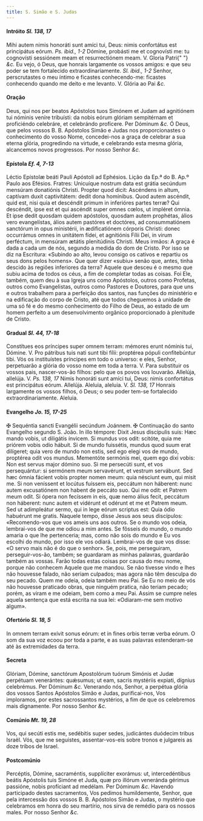 ```yaml
---
title: S. Simão e S. Judas
---
```


<h4 class="text-center">
  Intróito <em>Sl. 138, 17</em>
</h4>
<div class="grid grid-cols-2 gap-5">
  <span class="text-justify">
    Mihi autem nimis honoráti sunt amíci tui, Deus: nimis confortátus est
    principátus eórum. <em>Ps. ibid., 1-2</em> Dómine, probásti me et cognovísti
    me: tu cognovísti sessiónem meam et resurrectiónem meam. V. Gloria Patri{" "}
    <em>&c.</em>
  </span>
  <span class="text-justify">
    Eu vejo, ó Deus, que honrais largamente os vossos amigos: e que seu poder se
    tem fortalecido extraordinariamente. <em>Sl. ibid., 1-2</em> Senhor,
    perscrutastes o meu íntimo e ficastes conhecendo-me: ficastes conhecendo
    quando me deito e me levanto. V. Glória ao Pai <em>&c.</em>
  </span>
</div>

<h4 class="text-center">Oração</h4>
<div class="grid grid-cols-2 gap-5">
  <span class="text-justify">
    Deus, qui nos per beatos Apóstolos tuos Simónem et Judam ad agnitiónem tui
    nóminis veníre tribuísti: da nobis eórum glóriam sempitérnam et proficiéndo
    celebráre, et celebrándo profícere. Per Dóminum <em>&c.</em>
  </span>
  <span class="text-justify">
    Ó Deus, que pelos vossos B. B. Apóstolos Simão e Judas nos proporcionastes o
    conhecimento do vosso Nome, concedei-nos a graça de celebrar a sua eterna
    glória, progredindo na virtude, e celebrando esta mesma glória, alcancemos
    novos progressos. Por nosso Senhor <em>&c.</em>
  </span>
</div>

<h4 class="text-center">
  Epístola <em>Ef. 4, 7-13</em>
</h4>
<div class="grid grid-cols-2 gap-5">
  <span class="text-justify">
    Léctio Epístolæ beáti Pauli Apóstoli ad Ephésios.
  </span>
  <span class="text-justify">Lição da Ep.ª do B. Ap.º Paulo aos Efésios.</span>
  <span class="text-justify">
    Fratres: Unicuíque nostrum data est grátia secúndum mensúram donatiónis
    Christi. Propter quod dicit: Ascéndens in altum, captívam duxit
    captivitátem: dedit dona homínibus. Quod autem ascéndit, quid est, nisi quia
    et descéndit primum in inferióres partes terræ? Qui descéndit, ipse est et
    qui ascéndit super omnes cœlos, ut impléret ómnia. Et ipse dedit quosdam
    quidem apóstolos, quosdam autem prophétas, álios vero evangelístas, álios
    autem pastóres et doctóres, ad consummatiónem sanctórum in opus ministérii,
    in ædificatiónem córporis Christi: donec occurrámus omnes in unitátem fídei,
    et agnitiónis Fílii Dei, in virum perféctum, in mensúram ætátis plenitúdinis
    Christi.
  </span>
  <span class="text-justify">
    Meus irmãos: A graça é dada a cada um de nós, segundo a medida do dom de
    Cristo. Por isso se diz na Escritura: «Subindo ao alto, levou consigo os
    cativos e repartiu os seus dons pelos homens». Que quer dizer «subiu» senão
    que, antes, tinha descido às regiões inferiores da terra? Aquele que desceu
    é o mesmo que subiu acima de todos os céus, a fim de completar todas as
    coisas. Foi Ele, também, quem deu à sua Igreja uns como Apóstolos, outros
    como Profetas, outros como Evangelistas, outros como Pastores e Doutores,
    para que uns e outros trabalhem para a perfeição dos santos, nas funções do
    ministério e na edificação do corpo de Cristo, até que todos cheguemos à
    unidade de uma só fé e do mesmo conhecimento do Filho de Deus, ao estado de
    um homem perfeito a um desenvolvimento orgânico proporcionado à plenitude de
    Cristo.
  </span>
</div>

<h4 class="text-center">
  Gradual <em>Sl. 44, 17-18</em>
</h4>
<div class="grid grid-cols-2 gap-5">
  <span class="text-justify">
    Constítues eos príncipes super omnem terram: mémores erunt nóminis tui,
    Dómine. V. Pro pátribus tuis nati sunt tibi fílii: proptérea pópuli
    confitebúntur tibi.
  </span>
  <span class="text-justify">
    Vós os instituístes príncipes em todo o universo: e eles, Senhor,
    perpetuarão a glória do vosso nome em toda a terra. V. Para substituir os
    vossos pais, nascer-vos-ão filhos: pelo que os povos vos louvarão.
  </span>
  <span class="text-justify">
    Allelúja, allelúja. V. <em>Ps. 138, 17</em> Nimis honoráti sunt amíci tui,
    Deus: nimis confortátus est principátus eórum. Allelúja.
  </span>
  <span class="text-justify">
    Aleluia, aleluia. V. <em>Sl. 138, 17</em> Honrais largamente os vossos
    filhos, ó Deus; o seu poder tem-se fortalecido extraordinariamente. Aleluia.
  </span>
</div>

<h4 class="text-center">
  Evangelho <em>Jo. 15, 17-25</em>
</h4>
<div class="grid grid-cols-2 gap-5">
  <span class="text-justify">
    <span class="text-red-500">&#10016;</span> Sequéntia sancti Evangélii
    secúndum Joánnem.
  </span>
  <span class="text-justify">
    <span class="text-red-500">&#10016;</span> Continuação do santo Evangelho
    segundo S. João.
  </span>
  <span class="text-justify">
    In illo témpore: Dixit Jesus discípulis suis: Hæc mando vobis, ut diligátis
    ínvicem. Si mundus vos odit: scitóte, quia me priórem vobis odio hábuit. Si
    de mundo fuissétis, mundus quod suum erat dilígeret; quia vero de mundo non
    estis, sed ego elegi vos de mundo, proptérea odit vos mundus. Mementóte
    sermónis mei, quem ego dixi vobis: Non est servus major dómino suo. Si me
    persecúti sunt, et vos persequántur: si sermónem meum servavérunt, et
    vestrum servábunt. Sed hæc ómnia fácient vobis propter nomen meum: quia
    nésciunt eum, qui misit me. Si non veníssent et locútus fuíssem eis,
    peccátum non háberent: nunc autem excusatiónem non habent de peccáto suo.
    Qui me odit: et Patrem meum odit. Si ópera non fecíssem in eis, quæ nemo
    álius fecit, peccátum non háberent: nunc autem et vidérunt et odérunt et me
    et Patrem meum. Sed ut adimpleátur sermo, qui in lege eórum scriptus est:
    Quia ódio habuérunt me gratis.
  </span>
  <span class="text-justify">
    Naquele tempo, disse Jesus aos seus discípulos: «Recomendo-vos que vos ameis
    uns aos outros. Se o mundo vos odeia, lembrai-vos de que me odiou a mim
    antes. Se fôsseis do mundo, o mundo amaria o que lhe pertenceria; mas, como
    não sois do mundo e Eu vos escolhi do mundo, por isso ele vos odiará.
    Lembrai-vos de que vos disse: «O servo mais não é do que o senhor». Se,
    pois, me perseguiram, perseguir-vos-ão, também; se guardaram as minhas
    palavras, guardarão também as vossas. Farão todas estas coisas por causa do
    meu nome, porque não conhecem Aquele que me mandou. Se não tivesse vindo e
    lhes não houvesse falado, não seriam culpados; mas agora não têm desculpa do
    seu pecado. Quem me odeia, odeia também meu Pai. Se Eu no meio de vós não
    houvesse praticado obras, que ninguém pratica, não teriam pecado; porém, as
    viram e me odeiam, bem como a meu Pai. Assim se cumpre neles aquela sentença
    que está escrita na sua lei: «Odiaram-me sem motivo algum».
  </span>
</div>

<h4 class="text-center">
  Ofertório <em>Sl. 18, 5</em>
</h4>
<div class="grid grid-cols-2 gap-5">
  <span class="text-justify">
    In omnem terram exívit sonus eórum: et in fines orbis terræ verba eórum.
  </span>
  <span class="text-justify">
    O som da sua voz ecoou por toda a parte, e as suas palavras estenderam-se
    até às extremidades da terra.
  </span>
</div>

<h4 class="text-center">Secreta</h4>
<div class="grid grid-cols-2 gap-5">
  <span class="text-justify">
    Glóriam, Dómine, sanctórum Apostolórum tuórum Simónis et Judæ perpétuam
    venerántes: quǽsumus; ut eam, sacris mystériis expiati, dígnius celebrémus.
    Per Dóminum <em>&c.</em>
  </span>
  <span class="text-justify">
    Venerando nós, Senhor, a perpétua glória dos vossos Santos Apóstolos Simão e
    Judas, purificai-nos, Vos imploramos, por estes sacrossantos mystérios, a
    fim de que os celebremos mais dignamente. Por nosso Senhor <em>&c.</em>
  </span>
</div>

<h4 class="text-center">
  Comúnio <em>Mt. 19, 28</em>
</h4>
<div class="grid grid-cols-2 gap-5">
  <span class="text-justify">
    Vos, qui secúti estis me, sedébitis super sedes, judicántes duódecim tribus
    Israël.
  </span>
  <span class="text-justify">
    Vós, que me seguistes, assentar-vos-eis sobre tronos e julgareis as doze
    tribos de Israel.
  </span>
</div>

<h4 class="text-center">Postcomúnio</h4>
<div class="grid grid-cols-2 gap-5">
  <span class="text-justify">
    Percéptis, Dómine, sacraméntis, supplíciter exorámus: ut, intercedéntibus
    beátis Apóstolis tuis Simóne et Juda, quæ pro illórum veneránda gérimus
    passióne, nobis profíciant ad medélam. Per Dóminum <em>&c.</em>
  </span>
  <span class="text-justify">
    Havendo participado destes sacramentos, Vos pedimos humildemente, Senhor,
    que pela intercessão dos vossos B. B. Apóstolos Simão e Judas, o mystério
    que celebramos em honra do seu martírio, nos sirva de remédio para os nossos
    males. Por nosso Senhor <em>&c.</em>
  </span>
</div>
